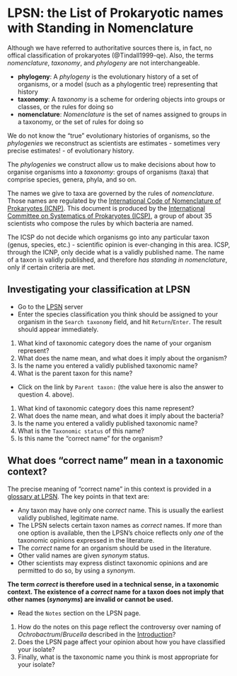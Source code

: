# LPSN: the List of Prokaryotic names with Standing in Nomenclature

Although we have referred to authoritative sources there is, in fact, no offical classification of prokaryotes (@Tindall1999-qe). Also, the terms _nomenclature_, _taxonomy_, and _phylogeny_ are not interchangeable.

::: { .callout-tip title="Understanding the difference"}
- **phylogeny**: A _phylogeny_ is the evolutionary history of a set of organisms, or a model (such as a phylogentic tree) representing that history
- **taxonomy**: A _taxonomy_ is a scheme for ordering objects into groups or classes, or the rules for doing so
- **nomenclature**: _Nomenclature_ is the set of names assigned to groups in a taxonomy, or the set of rules for doing so
:::

We do not know the "true" evolutionary histories of organisms, so the _phylogenies_ we reconstruct as scientists are estimates - sometimes very precise estimates! - of evolutionary history.

The _phylogenies_ we construct allow us to make decisions about how to organise organisms into a _taxonomy_: groups of organisms (taxa) that comprise species, genera, phyla, and so on.

The names we give to taxa are governed by the rules of _nomenclature_. Those names are regulated by the [International Code of Nomenclature of Prokaryotes (ICNP)](https://the-icsp.org/index.php/code-of-nomenclatur). This document is produced by the [International Committee on Systematics of Prokaryotes (ICSP)](https://the-icsp.org/index.php), a group of about 35 scientists who compose the rules by which bacteria are named.

::: { .callout-warning title="ICSP Do Not Have a Taxonomic Opinion"}
The ICSP do not decide which organisms go into any particular taxon (genus, species, etc.) - scientific opinion is ever-changing in this area. ICSP, through the ICNP, only decide what is a validly published name. The name of a taxon is validly published, and therefore _has standing in nomenclature_, only if certain criteria are met.
:::

::: { .callout-note title="The [LPSN](https://www.bacterio.net/) is the authoritative database of validly-published names for prokaryotes." }
:::

## Investigating your classification at LPSN

- Go to the [LPSN](https://www.bacterio.net/) server
- Enter the species classification you think should be assigned to your organism in the `Search taxonomy` field, and hit `Return`/`Enter`. The result should appear immediately.

::: { .callout-important title="Questions"}
1. What kind of taxonomic category does the name of your organism represent?
2. What does the name mean, and what does it imply about the organism?
3. Is the name you entered a validly published taxonomic name?
4. What is the parent taxon for this name?
:::

- Click on the link by `Parent taxon:` (the value here is also the answer to question 4. above).

::: { .callout-important title="Questions"}
1. What kind of taxonomic category does this name represent?
2. What does the name mean, and what does it imply about the bacteria?
3. Is the name you entered a validly published taxonomic name?
4. What is the `Taxonomic status` of this name?
5. Is this name the "correct name" for the organism?
:::

::: { .callout-warning collapse="true"}
## What does "correct name" mean in a taxonomic context?

The precise meaning of "correct name" in this context is provided in a [glossary at LPSN](https://lpsn.dsmz.de/text/glossary). The key points in that text are:

- Any taxon may have only one _correct_ name. This is usually the earliest validly published, legitimate name.
- The LPSN selects certain taxon names as _correct_ names. If more than one option is available, then the LPSN's choice reflects only _one_ of the taxonomic opinions expressed in the literature.
- The _correct_ name for an organism should be used in the literature.
- Other valid names are given _synonym_ status.
- Other scientists may express distinct taxonomic opinions and are permitted to do so, by using a _synonym_.

**The term _correct_ is therefore used in a technical sense, in a taxonomic context. The existence of a _correct_ name for a taxon does not imply that other names (_synonyms_) are invalid or cannot be used.**
:::

- Read the `Notes` section on the LPSN page. 

::: { .callout-important title="Questions"}
1. How do the notes on this page reflect the controversy over naming of _Ochrobactrum_/_Brucella_ described in the [Introduction](intro.qmd)?
2. Does the LPSN page affect your opinion about how you have classified your isolate?
3. Finally, what is the taxonomic name you think is most appropriate for your isolate?
:::